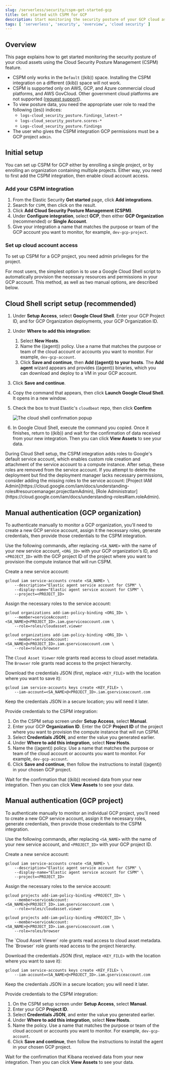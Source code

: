 ```yaml
---
slug: /serverless/security/cspm-get-started-gcp
title: Get started with CSPM for GCP
description: Start monitoring the security posture of your GCP cloud assets.
tags: [ 'serverless', 'security', 'overview', 'cloud security' ]
---
```


<div id="cspm-get-started-gcp"></div>

<div id="cspm-overview-gcp"></div>

## Overview

This page explains how to get started monitoring the security posture of your cloud assets using the Cloud Security Posture Management (CSPM) feature.

<DocCallOut title="Requirements">

* CSPM only works in the `Default` ((kib)) space. Installing the CSPM integration on a different ((kib)) space will not work. 
* CSPM is supported only on AWS, GCP, and Azure commercial cloud platforms, and AWS GovCloud. Other government cloud platforms are not supported ([request support](https://github.com/elastic/kibana/issues/new/choose)).
* To view posture data, you need the appropriate user role to read the following ((es)) indices:
    * `logs-cloud_security_posture.findings_latest-*`
    * `logs-cloud_security_posture.scores-*`
    * `Logs-cloud_security_posture.findings`
* The user who gives the CSPM integration GCP permissions must be a GCP project `admin`.

</DocCallOut>

<div id="cspm-setup-gcp"></div>

## Initial setup

You can set up CSPM for GCP either by enrolling a single project, or by enrolling an organization containing multiple projects. Either way, you need to first add the CSPM integration, then enable cloud account access.

<div id="cspm-add-and-name-integration-gcp"></div>

### Add your CSPM integration
1. From the Elastic Security **Get started** page, click **Add integrations**.
1. Search for `CSPM`, then click on the result.
1. Click **Add Cloud Security Posture Management (CSPM)**.
1. Under **Configure integration**, select **GCP**, then either **GCP Organization** (recommended) or **Single Account**.
1. Give your integration a name that matches the purpose or team of the GCP account you want to monitor, for example, `dev-gcp-project`.

<div id="cspm-set-up-cloud-access-section-gcp"></div>

### Set up cloud account access
To set up CSPM for a GCP project, you need admin privileges for the project.

For most users, the simplest option is to use a Google Cloud Shell script to automatically provision the necessary resources and permissions in your GCP account. This method, as well as two manual options, are described below.

<div id="cspm-set-up-cloudshell"></div>

## Cloud Shell script setup (recommended)

1. Under **Setup Access**, select **Google Cloud Shell**. Enter your GCP Project ID, and for GCP Organization deployments, your GCP Organization ID.
1. Under **Where to add this integration**:
    1. Select **New Hosts**.
    1. Name the ((agent)) policy. Use a name that matches the purpose or team of the cloud account or accounts you want to monitor. For example, `dev-gcp-account`.
    1. Click **Save and continue**, then **Add ((agent)) to your hosts**. The **Add agent** wizard appears and provides ((agent)) binaries, which you can download and deploy to a VM in your GCP account.
1. Click **Save and continue**.
1. Copy the command that appears, then click **Launch Google Cloud Shell**. It opens in a new window.
1. Check the box to trust Elastic's `cloudbeat` repo, then click **Confirm**

    ![The cloud shell confirmation popup](../images/cspm-get-started-gcp/-cloud-native-security-cspm-cloudshell-trust.png)

1. In Google Cloud Shell, execute the command you copied. Once it finishes, return to ((kib)) and wait for the confirmation of data received from your new integration. Then you can click **View Assets** to see your data.

<DocCallOut title="Note">
During Cloud Shell setup, the CSPM integration adds roles to Google's default service account, which enables custom role creation and attachment of the service account to a compute instance.
After setup, these roles are removed from the service account. If you attempt to delete the deployment but find the deployment manager lacks necessary permissions, consider adding the missing roles to the service account:
[Project IAM Admin](https://cloud.google.com/iam/docs/understanding-roles#resourcemanager.projectIamAdmin), [Role Administrator](https://cloud.google.com/iam/docs/understanding-roles#iam.roleAdmin).
</DocCallOut>

<div id="cspm-manual-auth-org"></div>

## Manual authentication (GCP organization)

To authenticate manually to monitor a GCP organization, you'll need to create a new GCP service account, assign it the necessary roles, generate credentials, then provide those credentials to the CSPM integration.

Use the following commands, after replacing `<SA_NAME>` with the name of your new service account, `<ORG_ID>` with your GCP organization's ID, and `<PROJECT_ID>` with the GCP project ID of the project where you want to provision the compute instance that will run CSPM.

Create a new service account:

```shell
gcloud iam service-accounts create <SA_NAME> \
    --description="Elastic agent service account for CSPM" \
    --display-name="Elastic agent service account for CSPM" \
    --project=<PROJECT_ID>
```

Assign the necessary roles to the service account:

```shell
gcloud organizations add-iam-policy-binding <ORG_ID> \
    --member=serviceAccount:<SA_NAME>@<PROJECT_ID>.iam.gserviceaccount.com \
    --role=roles/cloudasset.viewer

gcloud organizations add-iam-policy-binding <ORG_ID> \
    --member=serviceAccount:<SA_NAME>@<PROJECT_ID>.iam.gserviceaccount.com \
    --role=roles/browser
```

The `Cloud Asset Viewer` role grants read access to cloud asset metadata. The `Browser` role grants read access to the project hierarchy.

Download the credentials JSON (first, replace `<KEY_FILE>` with the location where you want to save it):

```shell
gcloud iam service-accounts keys create <KEY_FILE> \
    --iam-account=<SA_NAME>@<PROJECT_ID>.iam.gserviceaccount.com
```

Keep the credentials JSON in a secure location; you will need it later.

Provide credentials to the CSPM integration:

1. On the CSPM setup screen under **Setup Access**, select **Manual**.
2. Enter your GCP **Organization ID**. Enter the GCP **Project ID** of the project where you want to provision the compute instance that will run CSPM.
3. Select **Credentials JSON**, and enter the value you generated earlier.
4. Under **Where to add this integration**, select **New Hosts**.
5. Name the ((agent)) policy. Use a name that matches the purpose or team of the cloud account or accounts you want to monitor. For example, `dev-gcp-account`.
6. Click **Save and continue**, then follow the instructions to install ((agent)) in your chosen GCP project.

Wait for the confirmation that ((kib)) received data from your new integration. Then you can click **View Assets** to see your data.

<div id="cspm-manual-auth-proj"></div>

## Manual authentication (GCP project)

To authenticate manually to monitor an individual GCP project, you'll need to create a new GCP service account, assign it the necessary roles, generate credentials, then provide those credentials to the CSPM integration.

Use the following commands, after replacing `<SA_NAME>` with the name of your new service account, and `<PROJECT_ID>` with your GCP project ID.

Create a new service account:

```shell
gcloud iam service-accounts create <SA_NAME> \
    --description="Elastic agent service account for CSPM" \
    --display-name="Elastic agent service account for CSPM" \
    --project=<PROJECT_ID>
```

Assign the necessary roles to the service account:

```shell
gcloud projects add-iam-policy-binding <PROJECT_ID> \
    --member=serviceAccount:<SA_NAME>@<PROJECT_ID>.iam.gserviceaccount.com \
    --role=roles/cloudasset.viewer

gcloud projects add-iam-policy-binding <PROJECT_ID> \
    --member=serviceAccount:<SA_NAME>@<PROJECT_ID>.iam.gserviceaccount.com \
    --role=roles/browser
```

<DocCallOut title="Note">
The `Cloud Asset Viewer` role grants read access to cloud asset metadata. The `Browser` role grants read access to the project hierarchy.
</DocCallOut>

Download the credentials JSON (first, replace `<KEY_FILE>` with the location where you want to save it):

```shell
gcloud iam service-accounts keys create <KEY_FILE> \
    --iam-account=<SA_NAME>@<PROJECT_ID>.iam.gserviceaccount.com
```

Keep the credentials JSON in a secure location; you will need it later.

Provide credentials to the CSPM integration:

1. On the CSPM setup screen under **Setup Access**, select **Manual**.
2. Enter your GCP **Project ID**.
3. Select **Credentials JSON**, and enter the value you generated earlier.
4. Under **Where to add this integration**, select **New Hosts**.
5. Name the policy. Use a name that matches the purpose or team of the cloud account or accounts you want to monitor. For example, `dev-gcp-account`.
6. Click **Save and continue**, then follow the instructions to install the agent in your chosen GCP project.

Wait for the confirmation that Kibana received data from your new integration. Then you can click **View Assets** to see your data.